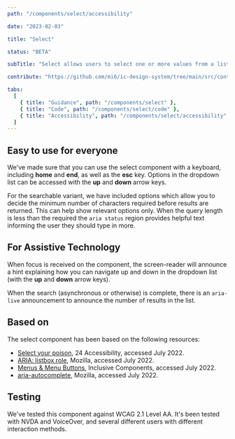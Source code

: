 ```yaml
---
path: "/components/select/accessibility"

date: "2023-02-03"

title: "Select"

status: "BETA"

subTitle: "Select allows users to select one or more values from a list of options."

contribute: "https://github.com/mi6/ic-design-system/tree/main/src/content/structured/components/select"

tabs:
  [
    { title: "Guidance", path: "/components/select" },
    { title: "Code", path: "/components/select/code" },
    { title: "Accessibility", path: "/components/select/accessibility" },
  ]
---
```


## Easy to use for everyone

We've made sure that you can use the select component with a keyboard, including **home** and **end**, as well as the **esc** key. Options in the dropdown list can be accessed with the **up** and **down** arrow keys.

For the searchable variant, we have included options which allow you to decide the minimum number of characters required before results are returned. This can help show relevant options only. When the query length is less than the required the `aria status` region provides helpful text informing the user they should type in more.

## For Assistive Technology

When focus is received on the component, the screen-reader will announce a hint explaining how you can navigate up and down in the dropdown list (with the **up** and **down** arrow keys).

When the search (asynchronous or otherwise) is complete, there is an `aria-live` announcement to announce the number of results in the list.

## Based on

The select component has been based on the following resources:

- [Select your poison](https://www.24a11y.com/2019/select-your-poison/), 24 Accessibility, accessed July 2022.
- [ARIA: listbox role](https://developer.mozilla.org/en-US/docs/Web/Accessibility/ARIA/Roles/listbox_role), Mozilla, accessed July 2022.
- [Menus & Menu Buttons](https://inclusive-components.design/menus-menu-buttons/), Inclusive Components, accessed July 2022.
- [aria-autocomplete](https://developer.mozilla.org/en-US/docs/Web/Accessibility/ARIA/Attributes/aria-autocomplete), Mozilla, accessed July 2022.

## Testing

We've tested this component against WCAG 2.1 Level AA. It's been tested with NVDA and VoiceOver, and several different users with different interaction methods.
